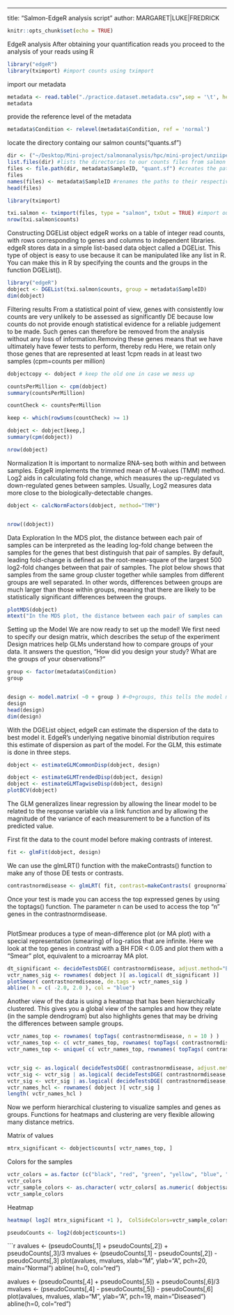 ---
title: "Salmon-EdgeR analysis script"
author: MARGARET|LUKE|FREDRICK

```r
knitr::opts_chunk$set(echo = TRUE)
```

EdgeR analysis
After obtaining your quantification reads you proceed to the analysis of your reads using R
```r
library("edgeR") 
library(tximport) #import counts using tximport
```
import our metadata

```r
metadata <- read.table("./practice.dataset.metadata.csv",sep = '\t', header = T, stringsAsFactors = T)
metadata
```
provide the reference level of the metadata 
```r
metadata$Condition <- relevel(metadata$Condition, ref = 'normal')
```
locate the directory containg our salmon counts("quants.sf")
```r
dir <- ("~/Desktop/Mini-project/salmonanalysis/hpc/mini-project/unziiped-raw-data/quants")
list.files(dir) #lists the directories to our counts files from salmon
files <- file.path(dir, metadata$SampleID, "quant.sf") #creates the path to our counts and their respective samples
files
names(files) <- metadata$SampleID #renames the paths to their respective sample id
head(files)

library(tximport)

txi.salmon <- tximport(files, type = "salmon", txOut = TRUE) #import our counts data
nrow(txi.salmon$counts)

```

Constructing DGEList object
edgeR works on a table of integer read counts, with rows corresponding to genes and columns to independent libraries. edgeR stores data in a simple list-based data object called a DGEList. This type of object is easy to use because it can be manipulated like any list in R. You can make this in R by specifying the counts and the groups in the function DGEList().
```r
library("edgeR")
dobject <- DGEList(txi.salmon$counts, group = metadata$SampleID)
dim(dobject)
```
Filtering results
From a statistical point of view, genes with consistently low counts are very unlikely to be assessed as significantly DE because low counts do not provide enough statistical evidence for a reliable judgement to be made. Such genes can therefore be removed from the analysis without any loss of information.Removing these genes means that we have ultimately have fewer tests to perform, thereby redu
Here, we retain only those genes that are represented at least 1cpm reads in at least two samples (cpm=counts per million) 

```r
dobjectcopy <- dobject # keep the old one in case we mess up

countsPerMillion <- cpm(dobject)
summary(countsPerMillion)

countCheck <- countsPerMillion 

keep <- which(rowSums(countCheck) >= 1)

dobject <- dobject[keep,]
summary(cpm(dobject))

nrow(dobject)

```
Normalization
It is important to normalize RNA-seq both within and between samples. 
EdgeR implements the trimmed mean of M-values (TMM) method.
Log2 aids in calculating fold change, which measures the up-regulated vs down-regulated genes between samples. Usually, Log2 measures data more close to the biologically-detectable changes.

```r
dobject <- calcNormFactors(dobject, method="TMM")


nrow((dobject))
```

Data Exploration
In the MDS plot, the distance between each pair of samples can be interpreted as the leading log-fold change between the samples for the genes that best distinguish that pair of samples. By default, leading fold-change is defined as the root-mean-square of the largest 500 log2-fold changes between that pair of samples. The plot below  shows that samples from the same group cluster together while samples from different groups are well separated. In other words, differences between groups are much larger than those within groups, meaning that there are likely to be statistically significant differences between the groups. 

```r
plotMDS(dobject)
mtext("In the MDS plot, the distance between each pair of samples can  be interpreted as the leading \n log-fold change between the samples for the genes that best distinguish that pair of samples")
```
Setting up the Model
We are now ready to set up the model! We first need to specify our design matrix, which describes the setup of the experiment
Design matrices help GLMs understand how to compare groups of your data. It answers the question, “How did you design your study? What are the groups of your observations?”

```r
group <- factor(metadata$Condition)
group


design <- model.matrix( ~0 + group ) #~0+groups, this tells the model matrix function how to format your matrix. There are other ways of making model matrices, this is the most intuitive for using edgeR.
design
head(design)
dim(design)
```
With the DGEList object, edgeR can estimate the dispersion of the data to best model it. EdgeR’s underlying negative binomial distribution requires this estimate of dispersion as part of the model. For the GLM, this estimate is done in three steps.

```r
dobject <- estimateGLMCommonDisp(dobject, design)

dobject <- estimateGLMTrendedDisp(dobject, design)
dobject <- estimateGLMTagwiseDisp(dobject, design)
plotBCV(dobject)
```




The GLM generalizes linear regression by allowing the linear model to be related to the response variable via a link function and by allowing the magnitude of the variance of each measurement to be a function of its predicted value.

First fit the data to the count model before making contrasts of interest.
```r
fit <- glmFit(dobject, design)
```
We can use the glmLRT() function with the makeContrasts() function to make any of those DE tests or contrasts.
```r
contrastnormdisease <- glmLRT( fit, contrast=makeContrasts( groupnormal-groupdisease, levels=design ) )

```
Once your test is made you can access the top expressed genes by using the toptags() function. The parameter n can be used to access the top “n” genes in the contrastnormdisease.
```r


```
PlotSmear produces a type of mean-difference plot (or MA plot) with a special representation (smearing) of log-ratios that are infinite. Here we look at the top genes in contrast with a BH FDR < 0.05 and plot them with a “Smear” plot, equivalent to a microarray MA plot. 
```r
dt_significant <- decideTestsDGE( contrastnormdisease, adjust.method="BH", p.value=0.05)#p-value of 5% means that 5% of all tests will result in false positives.
vctr_names_sig <- rownames( dobject )[ as.logical( dt_significant )]
plotSmear( contrastnormdisease, de.tags = vctr_names_sig )
abline( h = c( -2.0, 2.0 ), col = "blue")

```
Another view of the data is using a heatmap that has been hierarchically clustered. This gives you a global view of the samples and how they relate (in the sample dendrogram) but also highlights genes that may be driving the differences between sample groups. 

```r
vctr_names_top <- rownames( topTags( contrastnormdisease, n = 10 ) )
vctr_names_top <- c( vctr_names_top, rownames( topTags( contrastnormdisease, n = 10 ) ) )
vctr_names_top <- unique( c( vctr_names_top, rownames( topTags( contrastnormdisease, n = 10 ) ) ))


vctr_sig <- as.logical( decideTestsDGE( contrastnormdisease, adjust.method="BH", p.value=0.000005) )
vctr_sig <- vctr_sig | as.logical( decideTestsDGE( contrastnormdisease, adjust.method="BH", p.value=0.000005) )
vctr_sig <- vctr_sig | as.logical( decideTestsDGE( contrastnormdisease, adjust.method="BH", p.value=0.000005) )
vctr_names_hcl <- rownames( dobject )[ vctr_sig ]
length( vctr_names_hcl )

```
Now we perform hierarchical clustering to visualize samples and genes as groups. Functions for heatmaps and clustering are very flexible allowing many distance metrics. 

Matrix of values
```r
mtrx_significant <- dobject$counts[ vctr_names_top, ]
```
Colors for the samples
```r
vctr_colors = as.factor (c("black", "red", "green", "yellow", "blue", "violet"))
vctr_colors
vctr_sample_colors <- as.character( vctr_colors[ as.numeric( dobject$samples$group ) ] )
vctr_sample_colors
```
Heatmap
```r
heatmap( log2( mtrx_significant +1 ),  ColSideColors=vctr_sample_colors, col=heat.colors(100), scale="row")
```
```r
pseudoCounts <- log2(dobject$counts+1)

```

```r
avalues <- (pseudoCounts[,1] + pseudoCounts[,2]) + pseudoCounts[,3]/3
mvalues <- (pseudoCounts[,1] - pseudoCounts[,2]) - pseudoCounts[,3]
plot(avalues, mvalues, xlab="M", ylab="A", pch=20, main="Normal")
abline( h=0, col="red")


avalues <- (pseudoCounts[,4] + pseudoCounts[,5]) + pseudoCounts[,6]/3
mvalues <- (pseudoCounts[,4] - pseudoCounts[,5]) - pseudoCounts[,6]
plot(avalues, mvalues, xlab="M", ylab="A", pch=19, main="Diseased")
abline(h=0, col="red")

















